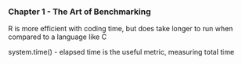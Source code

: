 ### Chapter 1 - The Art of Benchmarking  
R is more efficient with coding time, but does take longer to run when compared to a language like C  

system.time() - elapsed time is the useful metric, measuring total time  
```r

```
